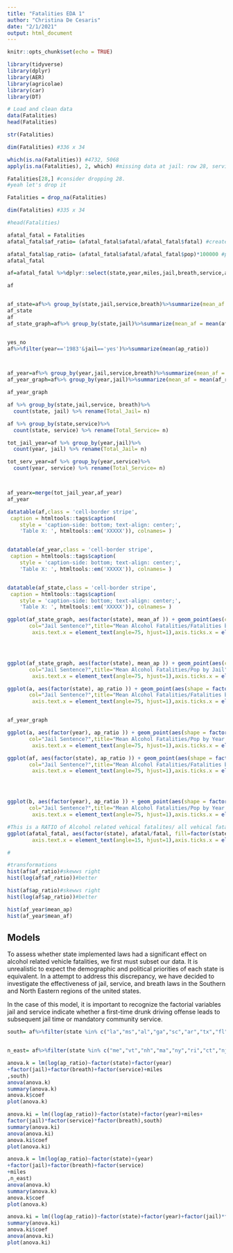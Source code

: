 ```yaml
---
title: "Fatalities EDA 1"
author: "Christina De Cesaris"
date: "2/1/2021"
output: html_document
---
```


```r
knitr::opts_chunk$set(echo = TRUE)
```

```r
library(tidyverse)
library(dplyr)
library(AER)
library(agricolae)
library(car)
library(DT)
```


```r
# Load and clean data
data(Fatalities)
head(Fatalities)

str(Fatalities) 

dim(Fatalities) #336 x 34

which(is.na(Fatalities)) #4732, 5068
apply(is.na(Fatalities), 2, which) #missing data at jail: row 28, service: row 28

Fatalities[28,] #consider dropping 28.
#yeah let's drop it

Fatalities = drop_na(Fatalities)

dim(Fatalities) #335 x 34
```

```r
#head(Fatalities)

afatal_fatal = Fatalities
afatal_fatal$af_ratio= (afatal_fatal$afatal/afatal_fatal$fatal) #creates a ratio for each instance of alcohol related  fatalities/ total fatalities per 100k people

afatal_fatal$ap_ratio= (afatal_fatal$afatal/afatal_fatal$pop)*100000 #per 100k people
afatal_fatal
```



```r
af=afatal_fatal %>%dplyr::select(state,year,miles,jail,breath,service,af_ratio,ap_ratio) 

af


af_state=af%>% group_by(state,jail,service,breath)%>%summarize(mean_af = mean(af_ratio), mean_ap=mean(ap_ratio))
af_state
af
af_state_graph=af%>% group_by(state,jail)%>%summarize(mean_af = mean(af_ratio), mean_ap=mean(ap_ratio))


yes_no
af%>%filter(year=='1983'&jail=='yes')%>%summarize(mean(ap_ratio))



af_year=af%>% group_by(year,jail,service,breath)%>%summarize(mean_af = mean(af_ratio), mean_ap=mean(ap_ratio))
af_year_graph=af%>% group_by(year,jail)%>%summarize(mean_af = mean(af_ratio), mean_ap=mean(ap_ratio))

af_year_graph

af %>% group_by(state,jail,service, breath)%>% 
  count(state, jail) %>% rename(Total_Jail= n)

af %>% group_by(state,service)%>% 
  count(state, service) %>% rename(Total_Service= n)

tot_jail_year=af %>% group_by(year,jail)%>% 
  count(year, jail) %>% rename(Total_Jail= n)

tot_serv_year=af %>% group_by(year,service)%>% 
  count(year, service) %>% rename(Total_Service= n)



af_yearx=merge(tot_jail_year,af_year)
af_year


```

```r

datatable(af,class = 'cell-border stripe', 
 caption = htmltools::tags$caption(
    style = 'caption-side: bottom; text-align: center;',
    'Table X: ', htmltools::em('XXXXX')), colnames= )


datatable(af_year,class = 'cell-border stripe', 
 caption = htmltools::tags$caption(
    style = 'caption-side: bottom; text-align: center;',
    'Table X: ', htmltools::em('XXXXX')), colnames= )


datatable(af_state,class = 'cell-border stripe', 
 caption = htmltools::tags$caption(
    style = 'caption-side: bottom; text-align: center;',
    'Table X: ', htmltools::em('XXXXX')), colnames= )
```

```r

ggplot(af_state_graph, aes(factor(state), mean_af )) + geom_point(aes(color = factor(jail)),size=3 )+labs(x="State", y="Mean Alcohol Fatalities/Fatalities",  
       col="Jail Sentence?",title="Mean Alcohol Fatalities/Fatalities by State")+  scale_color_manual(labels = c("No", "Yes"), values = c("red", "green"))+theme(text = element_text(size=14,face = 'bold'),
        axis.text.x = element_text(angle=75, hjust=1),axis.ticks.x = element_line(size=0.5))+scale_x_discrete(guide = guide_axis(n.dodge = 1),expand=c(0, 0))+ geom_line()




ggplot(af_state_graph, aes(factor(state), mean_ap )) + geom_point(aes(color = factor(jail)),size=3 )+labs(x="State", y="Mean Alcohol Fatalities/Pop by State",  
       col="Jail Sentence?",title="Mean Alcohol Fatalities/Pop by Jail")+  scale_color_manual(labels = c("No", "Yes"), values = c("red", "green"))+theme(text = element_text(size=14,face = 'bold'),
        axis.text.x = element_text(angle=75, hjust=1),axis.ticks.x = element_line(size=0.5))+scale_x_discrete(guide = guide_axis(n.dodge = 1),expand=c(0, 0))+ geom_line()
```

```r

ggplot(a, aes(factor(state), ap_ratio )) + geom_point(aes(shape = factor(jail),color=factor(year)),size=3 )+labs(x="State", y="Mean Alcohol Fatalities/Fatalities",  
       col="Jail Sentence?",title="Mean Alcohol Fatalities/Fatalities by State")+theme(text = element_text(size=14,face = 'bold'),
        axis.text.x = element_text(angle=75, hjust=1),axis.ticks.x = element_line(size=0.5))+scale_x_discrete(guide = guide_axis(n.dodge = 1),expand=c(0, 0))+ geom_line()


af_year_graph

ggplot(a, aes(factor(year), ap_ratio )) + geom_point(aes(shape = factor(jail),color=factor(state)),size=3 )+labs(x="Year", y="Mean Alcohol Fatalities/Pop by Jail Status",  
       col="Jail Sentence?",title="Mean Alcohol Fatalities/Pop by Year per 10k")+  theme(text = element_text(size=14,face = 'bold'),
        axis.text.x = element_text(angle=75, hjust=1),axis.ticks.x = element_line(size=0.5))+scale_x_discrete(guide = guide_axis(n.dodge = 1),expand=c(0, 0))+ geom_line()
```
```r

ggplot(af, aes(factor(state), ap_ratio )) + geom_point(aes(shape = factor(jail),color=factor(year)),size=3 )+labs(x="State", y="Mean Alcohol Fatalities/Fatalities",  
       col="Jail Sentence?",title="Mean Alcohol Fatalities/Fatalities by State")+theme(text = element_text(size=14,face = 'bold'),
        axis.text.x = element_text(angle=75, hjust=1),axis.ticks.x = element_line(size=0.5))+scale_x_discrete(guide = guide_axis(n.dodge = 1),expand=c(0, 0))+ geom_line()




ggplot(b, aes(factor(year), ap_ratio )) + geom_point(aes(shape = factor(jail),color=factor(state)),size=3 )+labs(x="Year", y="Mean Alcohol Fatalities/Pop by Jail Status",  
       col="Jail Sentence?",title="Mean Alcohol Fatalities/Pop by Year per 10k")+  theme(text = element_text(size=14,face = 'bold'),
        axis.text.x = element_text(angle=75, hjust=1),axis.ticks.x = element_line(size=0.5))+scale_x_discrete(guide = guide_axis(n.dodge = 1),expand=c(0, 0))+ geom_line()
```













```r

#This is a RATIO of Alcohol related vehical fatalites/ all vehical fatalities
ggplot(afatal_fatal, aes(factor(state), afatal/fatal, fill=factor(state))) + geom_boxplot()+scale_x_discrete(guide = guide_axis(n.dodge = 1),expand=c(0, 0))+theme(text = element_text(size=14,face = 'bold'),
        axis.text.x = element_text(angle=15, hjust=1),axis.ticks.x = element_line(size=0.5))

#
```
```r
#transformations
hist(af$af_ratio)#skewws right
hist(log(af$af_ratio))#better

hist(af$ap_ratio)#skewws right
hist(log(af$ap_ratio))#better

hist(af_year$mean_ap)
hist(af_year$mean_af)
```




## Models

To assess whether state implemented laws had a significant effect on alcohol related vehicle fatalities, we first must subset our data. It is unrealistic to expect the demographic and political priorities of each state is equivalent. In a attempt to address this discrepancy, we have decided to investigate the effectiveness of jail, service, and breath laws in the Southern and North Eastern regions of the united states. 

In the case of this model, it is important to recognize the factorial variables jail and service indicate whether a first-time drunk driving offense leads to subsequent jail time or mandatory community service. 



```r
south= af%>%filter(state %in% c("la","ms","al","ga","sc","ar","tx","fl","nc","tn","ar","ok","ky","wv","va"))


n_east= af%>%filter(state %in% c("me","vt","nh","ma","ny","ri","ct","nj","de","md","pa"))

```



```r

anova.k = lm(log(ap_ratio)~factor(state)+factor(year)
+factor(jail)+factor(breath)+factor(service)+miles
,south)
anova(anova.k)
summary(anova.k)
anova.k$coef
plot(anova.k)

anova.ki = lm((log(ap_ratio))~factor(state)+factor(year)+miles+
factor(jail)*factor(service)*factor(breath),south)
summary(anova.ki)
anova(anova.ki)
anova.ki$coef
plot(anova.ki)

anova.k = lm(log(ap_ratio)~factor(state)+(year)
+factor(jail)+factor(breath)+factor(service)
+miles
,n_east)
anova(anova.k)
summary(anova.k)
anova.k$coef
plot(anova.k)

anova.ki = lm((log(ap_ratio))~factor(state)+factor(year)+factor(jail)*factor(service)*factor(breath),n_east)
summary(anova.ki)
anova.ki$coef
anova(anova.ki)
plot(anova.ki)
```




```r

```
















